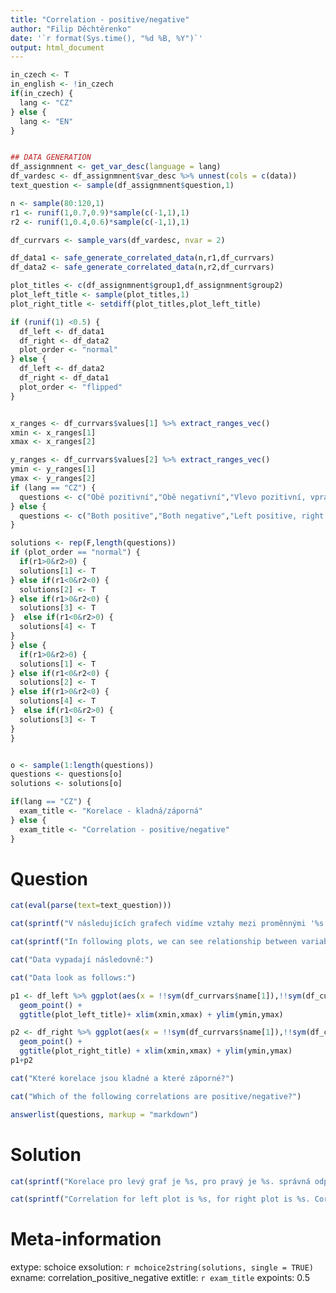 ```yaml
---
title: "Correlation - positive/negative"
author: "Filip Děchtěrenko"
date: '`r format(Sys.time(), "%d %B, %Y")`'
output: html_document
---
```


```r
in_czech <- T
in_english <- !in_czech
if(in_czech) {
  lang <- "CZ"
} else {
  lang <- "EN"
}
```

```r

```

```r
## DATA GENERATION
df_assignmnent <- get_var_desc(language = lang)
df_vardesc <- df_assignmnent$var_desc %>% unnest(cols = c(data))
text_question <- sample(df_assignmnent$question,1)

n <- sample(80:120,1)
r1 <- runif(1,0.7,0.9)*sample(c(-1,1),1)
r2 <- runif(1,0.4,0.6)*sample(c(-1,1),1)

df_currvars <- sample_vars(df_vardesc, nvar = 2)

df_data1 <- safe_generate_correlated_data(n,r1,df_currvars)
df_data2 <- safe_generate_correlated_data(n,r2,df_currvars)

plot_titles <- c(df_assignmnent$group1,df_assignmnent$group2)
plot_left_title <- sample(plot_titles,1)
plot_right_title <- setdiff(plot_titles,plot_left_title)

if (runif(1) <0.5) {
  df_left <- df_data1  
  df_right <- df_data2
  plot_order <- "normal"
} else {
  df_left <- df_data2  
  df_right <- df_data1
  plot_order <- "flipped"
}


x_ranges <- df_currvars$values[1] %>% extract_ranges_vec()
xmin <- x_ranges[1]
xmax <- x_ranges[2]

y_ranges <- df_currvars$values[2] %>% extract_ranges_vec()
ymin <- y_ranges[1]
ymax <- y_ranges[2]
if (lang == "CZ") {
  questions <- c("Obě pozitivní","Obě negativní","Vlevo pozitivní, vpravo negativní","Vlevo negativní, vpravo pozitivní")  
} else {
  questions <- c("Both positive","Both negative","Left positive, right negative","Left negative, right positive")  
}

solutions <- rep(F,length(questions))
if (plot_order == "normal") {
  if(r1>0&r2>0) {
  solutions[1] <- T
} else if(r1<0&r2<0) {
  solutions[2] <- T
} else if(r1>0&r2<0) {
  solutions[3] <- T
}  else if(r1<0&r2>0) {
  solutions[4] <- T
}  
} else {
  if(r1>0&r2>0) {
  solutions[1] <- T
} else if(r1<0&r2<0) {
  solutions[2] <- T
} else if(r1>0&r2<0) {
  solutions[4] <- T
}  else if(r1<0&r2>0) {
  solutions[3] <- T
} 
}


o <- sample(1:length(questions))
questions <- questions[o]
solutions <- solutions[o]

if(lang == "CZ") {
  exam_title <- "Korelace - kladná/záporná"
} else {
  exam_title <- "Correlation - positive/negative"
}
```

Question
========

```r
cat(eval(parse(text=text_question)))
```


```r
cat(sprintf("V následujících grafech vidíme vztahy mezi proměnnými '%s' a '%s' zvlášť pro podskupinu %s a %s. Rozhodněte, které korelace jsou kladné a které záporné.", df_currvars$name[1], df_currvars$name[2], df_assignmnent$group1, df_assignmnent$group2))
```

```r
cat(sprintf("In following plots, we can see relationship between variables '%s' a '%s' separately for groups %s and %s. Decide, whether each correlation is positive or negative.", df_currvars$name[1], df_currvars$name[2], df_assignmnent$group1, df_assignmnent$group2))
```

```r
cat("Data vypadají následovně:")
```

```r
cat("Data look as follows:")
```

```r
p1 <- df_left %>% ggplot(aes(x = !!sym(df_currvars$name[1]),!!sym(df_currvars$name[2]))) + theme(aspect.ratio = 1) + 
  geom_point() + 
  ggtitle(plot_left_title)+ xlim(xmin,xmax) + ylim(ymin,ymax)

p2 <- df_right %>% ggplot(aes(x = !!sym(df_currvars$name[1]),!!sym(df_currvars$name[2]))) + theme(aspect.ratio = 1) + 
  geom_point() + 
  ggtitle(plot_right_title) + xlim(xmin,xmax) + ylim(ymin,ymax)
p1+p2
```

```r
cat("Které korelace jsou kladné a které záporné?")
```

```r
cat("Which of the following correlations are positive/negative?")
```


```r
answerlist(questions, markup = "markdown")
```

Solution
========
```r
cat(sprintf("Korelace pro levý graf je %s, pro pravý je %s. správná odpověď je tedy %s.", fmt(cor(df_left[[1]],df_left[[2]]),2), fmt(cor(df_right[[1]],df_right[[2]]),2), questions[solutions]))
```

```r
cat(sprintf("Correlation for left plot is %s, for right plot is %s. Correct answer is %s.", fmt(cor(df_left[[1]],df_left[[2]]),2), fmt(cor(df_right[[1]],df_right[[2]]),2), questions[solutions]))
```


Meta-information
================
extype: schoice
exsolution: `r mchoice2string(solutions, single = TRUE)`
exname: correlation_positive_negative
extitle: `r exam_title`
expoints: 0.5
